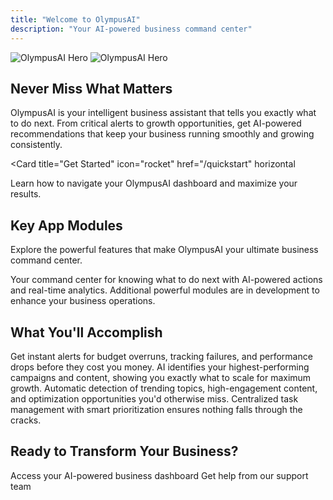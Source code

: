 ```yaml
---
title: "Welcome to OlympusAI"
description: "Your AI-powered business command center"
---
```


<img
  className="block dark:hidden"
  src="/images/hero-light.png"
  alt="OlympusAI Hero"
/>
<img
  className="hidden dark:block"
  src="/images/hero-dark.png"
  alt="OlympusAI Hero"
/>

## Never Miss What Matters

OlympusAI is your intelligent business assistant that tells you exactly what to do next. From critical alerts to growth opportunities, get AI-powered recommendations that keep your business running smoothly and growing consistently.

<Card
  title="Get Started"
  icon="rocket"
  href="/quickstart"
  horizontal
>
  Learn how to navigate your OlympusAI dashboard and maximize your results.
</Card>

## Key App Modules

Explore the powerful features that make OlympusAI your ultimate business command center.

<CardGroup cols={2}>
  <Card
    title="Dashboard"
    icon="gauge-high"
    href="/modules/dashboard"
    color="#0D9373"
  >
    Your command center for knowing what to do next with AI-powered actions and real-time analytics.
  </Card>
  <Card
    title="More Modules Coming Soon"
    icon="plus"
    color="#6b7280"
  >
    Additional powerful modules are in development to enhance your business operations.
  </Card>
</CardGroup>

## What You'll Accomplish

<AccordionGroup>
  <Accordion title="Stop Revenue Leaks" icon="triangle-exclamation">
    Get instant alerts for budget overruns, tracking failures, and performance drops before they cost you money.
  </Accordion>
  
  <Accordion title="Scale What's Working" icon="chart-line-up">
    AI identifies your highest-performing campaigns and content, showing you exactly what to scale for maximum growth.
  </Accordion>
  
  <Accordion title="Never Miss Opportunities" icon="lightbulb">
    Automatic detection of trending topics, high-engagement content, and optimization opportunities you'd otherwise miss.
  </Accordion>
  
  <Accordion title="Stay Organized" icon="list-check">
    Centralized task management with smart prioritization ensures nothing falls through the cracks.
  </Accordion>
</AccordionGroup>

## Ready to Transform Your Business?

<CardGroup cols={2}>
  <Card
    title="Open OlympusAI App"
    icon="rocket"
    href="https://app.etho.net/"
  >
    Access your AI-powered business dashboard
  </Card>
  <Card
    title="Need Support?"
    icon="life-ring"
    href="mailto:support@etho.net"
  >
    Get help from our support team
  </Card>
</CardGroup>
